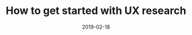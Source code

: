---
title: "How to get started with UX research"
description: A practical guide to beginning your UX research journey.
date: 2019-02-18
readingTime: 5
slug: how-to-get-started-with-ux-research
--- 